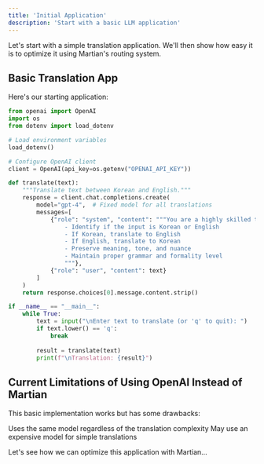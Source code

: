 ```yaml
---
title: 'Initial Application'
description: 'Start with a basic LLM application'
---
```


Let's start with a simple translation application. We'll then show how easy it is to optimize it using Martian's routing system.

## Basic Translation App
Here's our starting application:

```python basic_translator.py
from openai import OpenAI
import os
from dotenv import load_dotenv

# Load environment variables
load_dotenv()

# Configure OpenAI client
client = OpenAI(api_key=os.getenv("OPENAI_API_KEY"))

def translate(text):
    """Translate text between Korean and English."""
    response = client.chat.completions.create(
        model="gpt-4",  # Fixed model for all translations
        messages=[
            {"role": "system", "content": """You are a highly skilled translator with expertise in many languages. Your task is to:
                - Identify if the input is Korean or English
                - If Korean, translate to English
                - If English, translate to Korean
                - Preserve meaning, tone, and nuance
                - Maintain proper grammar and formality level
                """},
            {"role": "user", "content": text}
        ]
    )
    return response.choices[0].message.content.strip()

if __name__ == "__main__":
    while True:
        text = input("\nEnter text to translate (or 'q' to quit): ")
        if text.lower() == 'q':
            break
            
        result = translate(text)
        print(f"\nTranslation: {result}")
```

## Current Limitations of Using OpenAI Instead of Martian
This basic implementation works but has some drawbacks:

<CardGroup cols={2}>
  <Card title="Fixed Model" icon="lock">
    Uses the same model regardless of the translation complexity
  </Card>
  <Card title="Cost Inefficient" icon="money-bill">
    May use an expensive model for simple translations
  </Card>
</CardGroup>

Let's see how we can optimize this application with Martian...